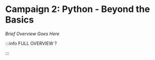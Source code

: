 # Campaign 2: Python - Beyond the Basics

_Brief Overview Goes Here_


<DocCardList />

:::info FULL OVERVIEW ?

<QuestButton
  text="Go To Campaign Page"
  link="https://app.stackup.dev/campaign_page/campaign-2-python---beyond-the-basics"
/>

:::
